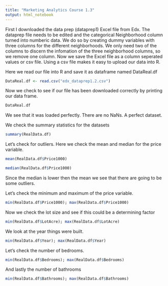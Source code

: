 ```yaml
---
title: "Marketing Analytics Course 1.3"
output: html_notebook
---
```


First I downloaded the data prep (dataprep1) Excel file from Edx. The dataprep file needs to be edited and the categorical Neighborhood column turned into numberic data. We do so by creating dummy variables with three columns for the different neighborhoods. We only need two of the columns to discern the infomation of the three neighborhood columns, so we remove one column. Now we save the Excel file as a column seperated values or csv file. Using a csv file makes it easy to upload our data into R. 

Here we read our file into R and save it as dataframe named DataReal.df

```r
DataReal.df <- read.csv("edx_dataprep1.2.csv")
```

Now we check to see if our file has been downloaded correctly by printing our data frame.

```r
DataReal.df
```

We see that it was loaded perfectly. There are no NaNs. A perfect dataset. 

We check the summary statistics for the datasets

```r
summary(RealData.df)
```

Let's check for outliers. Here we check the mean and median for the price variable.

```r
mean(RealData.df$Price1000)
```

```r
median(RealData.df$Price1000)
```

Since the median is lower then the mean we see that there are going to be some outliers.

Let's check the minimum and maximum of the price variable.

```r
min(RealData.df$Price1000); max(RealData.df$Price1000)
```

Now we check the lot size and see if this could be a determining factor
```r
min(RealData.df$LotAcre); max(RealData.df$LotAcre)
```

We look at the year things were built.

```r
min(RealData.df$Year); max(RealData.df$Year)
```

Let's check the number of bedrooms.

```r
min(RealData.df$Bedrooms); max(RealData.df$Bedrooms)
```

And lastly the number of bathrooms

```r
min(RealData.df$Bathrooms); max(RealData.df$Bathrooms)
```




